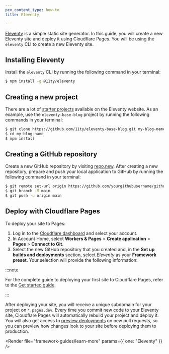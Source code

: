 ```yaml
---
pcx_content_type: how-to
title: Eleventy

---
```



[Eleventy](https://www.11ty.dev/) is a simple static site generator. In this guide, you will create a new Eleventy site and deploy it using Cloudflare Pages. You will be using the `eleventy` CLI to create a new Eleventy site.

## Installing Eleventy

Install the `eleventy` CLI by running the following command in your terminal:

```sh
$ npm install -g @11ty/eleventy
```

## Creating a new project

There are a lot of [starter projects](https://www.11ty.dev/docs/starter/) available on the Eleventy website. As an example, use the `eleventy-base-blog` project by running the following commands in your terminal:

```sh
$ git clone https://github.com/11ty/eleventy-base-blog.git my-blog-name
$ cd my-blog-name
$ npm install
```

<Render file="tutorials-before-you-start" />

## Creating a GitHub repository

Create a new GitHub repository by visiting [repo.new](https://repo.new). After creating a new repository, prepare and push your local application to GitHub by running the following command in your terminal:

```sh
$ git remote set-url origin https://github.com/yourgithubusername/githubrepo
$ git branch -M main
$ git push -u origin main
```

## Deploy with Cloudflare Pages

To deploy your site to Pages:

1. Log in to the [Cloudflare dashboard](https://dash.cloudflare.com/) and select your account.
2. In Account Home, select **Workers & Pages** > **Create application** > **Pages** > **Connect to Git**.
3. Select the new GitHub repository that you created and, in the **Set up builds and deployments** section, select *Eleventy* as your **Framework preset**. Your selection will provide the following information:

<PagesBuildPreset framework="eleventy" />

:::note


For the complete guide to deploying your first site to Cloudflare Pages, refer to the [Get started guide](/pages/get-started/).


:::

After deploying your site, you will receive a unique subdomain for your project on `*.pages.dev`.
Every time you commit new code to your Eleventy site, Cloudflare Pages will automatically rebuild your project and deploy it. You will also get access to [preview deployments](/pages/configuration/preview-deployments/) on new pull requests, so you can preview how changes look to your site before deploying them to production.

<Render file="framework-guides/learn-more" params={{ one: "Eleventy" }} />
